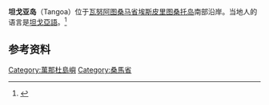 {{Infobox settlement
| name                    = 坦戈亞島
| native_name             = Tangoa<!-- If different from name -->
| native_name_lang        = <!-- ISO 639-2 code e.g. "fr" for French. -->
| settlement_type         = [[萬那杜島嶼列表|島嶼]]
| image_skyline           = Tangoa island.jpg
| image_alt               = 
| image_caption           = 
| pushpin_map             = Vanuatu
| pushpin_label_position  = right
| pushpin_map_caption     = 在萬那杜的位置
| coordinates             = {{coord|15.59|S|166.99|E|region:VU|display=inline,title}}
| subdivision_type        = [[世界政區索引|國家]]
| subdivision_name        = {{flag|Vanuatu}}
| subdivision_type1       = [[萬那杜行政區劃|省]]
| subdivision_name1       = [[桑馬省|桑馬省]]
| established_title       = 
| established_date        = 
| seat_type               = 
| seat                    = 
| unit_pref               = Metric<!-- or US or UK -->
| area_footnotes          = 
| area_total_km2          = 
| area_rank               = 
| area_note               = 
| elevation_footnotes     = 
| elevation_m             = 
| elevation_max_m         = 
| population_footnotes    = 
| population_total        = 394
| population_as_of        = 2009
| population_rank         = 
| population_density_km2  = auto
| population_note         = 
| timezone               =  VUT
| utc_offset             = +11
| postal_code_type        = 
| postal_code             = 
| area_code_type          = 
| area_code               = 
| website                 = 
| footnotes               = 
}}
'''坦戈亚岛'''（Tangoa）位于[[瓦努阿图|瓦努阿图]][[桑马省|桑马省]][[埃斯皮里图桑托岛|埃斯皮里图桑托岛]]南部沿岸。当地人的语言是[[坦戈亞語|坦戈亞語]]。<ref>{{Cite web|url=http://www.ethnologue.com/language/tgp|title=Tangoa|accessdate=2015-05-02|website=Ethnologue|archive-date=2015-06-28|archive-url=https://web.archive.org/web/20150628054133/http://www.ethnologue.com/language/tgp|dead-url=no}}</ref>

== 参考资料 ==
{{Reflist}}
{{Provinces and islands of Vanuatu}}
{{Vanuatu-geo-stub}}

[[Category:萬那杜島嶼|Category:萬那杜島嶼]]
[[Category:桑馬省|Category:桑馬省]]
